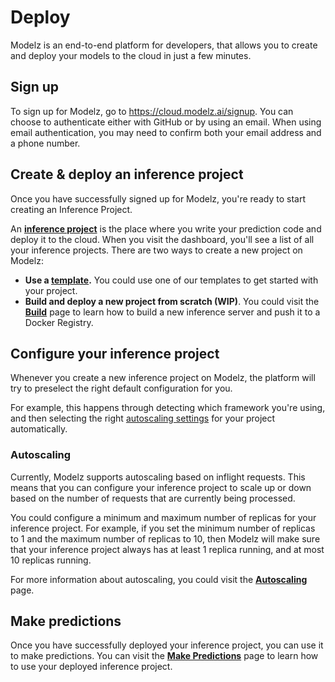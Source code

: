 # Deploy

Modelz is an end-to-end platform for developers, that allows you to create and deploy your models to the cloud in just a few minutes.

## Sign up

To sign up for Modelz, go to https://cloud.modelz.ai/signup. You can choose to authenticate either with GitHub or by using an email. When using email authentication, you may need to confirm both your email address and a phone number.

## Create & deploy an inference project

Once you have successfully signed up for Modelz, you're ready to start creating an Inference Project.

An [**inference project**](../concepts/project) is the place where you write your prediction code and deploy it to the cloud. When you visit the dashboard, you'll see a list of all your inference projects. There are two ways to create a new project on Modelz:

- **Use a [template](../templates).** You could use one of our templates to get started with your project.
- **Build and deploy a new project from scratch (WIP)**. You could visit the [**Build**](../deployment/build) page to learn how to build a new inference server and push it to a Docker Registry.

## Configure your inference project

Whenever you create a new inference project on Modelz, the platform will try to preselect the right default configuration for you.

For example, this happens through detecting which framework you're using, and then selecting the right [autoscaling settings](../concepts/autoscaler) for your project automatically.

### Autoscaling

Currently, Modelz supports autoscaling based on inflight requests. This means that you can configure your inference project to scale up or down based on the number of requests that are currently being processed.

You could configure a minimum and maximum number of replicas for your inference project. For example, if you set the minimum number of replicas to 1 and the maximum number of replicas to 10, then Modelz will make sure that your inference project always has at least 1 replica running, and at most 10 replicas running.

For more information about autoscaling, you could visit the [**Autoscaling**](../concepts/autoscaling) page.

## Make predictions

Once you have successfully deployed your inference project, you can use it to make predictions. You can visit the [**Make Predictions**](./inference) page to learn how to use your deployed inference project.
